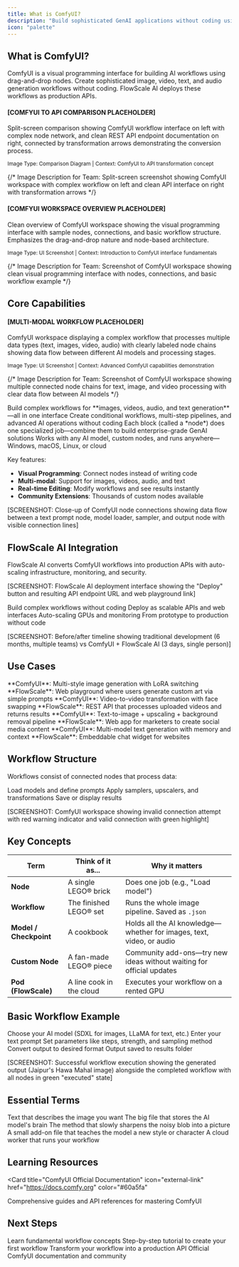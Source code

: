 ```yaml
---
title: What is ComfyUI?
description: "Build sophisticated GenAI applications without coding using visual workflows and production deployment"
icon: "palette"
---
```



## What is ComfyUI?

ComfyUI is a visual programming interface for building AI workflows using drag-and-drop nodes. Create sophisticated image, video, text, and audio generation workflows without coding. FlowScale AI deploys these workflows as production APIs.

<Frame>
  <div style={{
    display: 'flex',
    alignItems: 'center',
    justifyContent: 'center',
    minHeight: '350px',
    backgroundColor: '#f8f9fa',
    border: '2px dashed #dee2e6',
    borderRadius: '8px',
    padding: '2rem',
    textAlign: 'center'
  }}>
    <div>
      <h4 style={{marginBottom: '1rem', color: '#495057'}}>
        [COMFYUI TO API COMPARISON PLACEHOLDER]
      </h4>
      <p style={{color: '#6c757d', maxWidth: '600px', lineHeight: '1.5'}}>
        Split-screen comparison showing ComfyUI workflow interface on left with complex node network, and clean REST API endpoint documentation on right, connected by transformation arrows demonstrating the conversion process.
      </p>
      <small style={{color: '#868e96', display: 'block', marginTop: '1rem'}}>
        Image Type: Comparison Diagram | Context: ComfyUI to API transformation concept
      </small>
    </div>
  </div>
</Frame>

{/* Image Description for Team: Split-screen screenshot showing ComfyUI workspace with complex workflow on left and clean API interface on right with transformation arrows */}


<Frame>
  <div style={{
    display: 'flex',
    alignItems: 'center',
    justifyContent: 'center',
    minHeight: '300px',
    backgroundColor: '#f8f9fa',
    border: '2px dashed #dee2e6',
    borderRadius: '8px',
    padding: '2rem',
    textAlign: 'center'
  }}>
    <div>
      <h4 style={{marginBottom: '1rem', color: '#495057'}}>
        [COMFYUI WORKSPACE OVERVIEW PLACEHOLDER]
      </h4>
      <p style={{color: '#6c757d', maxWidth: '500px', lineHeight: '1.5'}}>
        Clean overview of ComfyUI workspace showing the visual programming interface with sample nodes, connections, and basic workflow structure. Emphasizes the drag-and-drop nature and node-based architecture.
      </p>
      <small style={{color: '#868e96', display: 'block', marginTop: '1rem'}}>
        Image Type: UI Screenshot | Context: Introduction to ComfyUI interface fundamentals
      </small>
    </div>
  </div>
</Frame>

{/* Image Description for Team: Screenshot of ComfyUI workspace showing clean visual programming interface with nodes, connections, and basic workflow example */}

## Core Capabilities

<Frame>
  <div style={{
    display: 'flex',
    alignItems: 'center',
    justifyContent: 'center',
    minHeight: '300px',
    backgroundColor: '#f8f9fa',
    border: '2px dashed #dee2e6',
    borderRadius: '8px',
    padding: '2rem',
    textAlign: 'center'
  }}>
    <div>
      <h4 style={{marginBottom: '1rem', color: '#495057'}}>
        [MULTI-MODAL WORKFLOW PLACEHOLDER]
      </h4>
      <p style={{color: '#6c757d', maxWidth: '500px', lineHeight: '1.5'}}>
        ComfyUI workspace displaying a complex workflow that processes multiple data types (text, images, video, audio) with clearly labeled node chains showing data flow between different AI models and processing stages.
      </p>
      <small style={{color: '#868e96', display: 'block', marginTop: '1rem'}}>
        Image Type: UI Screenshot | Context: Advanced ComfyUI capabilities demonstration
      </small>
    </div>
  </div>
</Frame>

{/* Image Description for Team: Screenshot of ComfyUI workspace showing multiple connected node chains for text, image, and video processing with clear data flow between AI models */}

<CardGroup cols={2}>
  <Card title="Beyond Images" icon="sparkles">
    Build complex workflows for **images, videos, audio, and text generation**—all in one interface
  </Card>
  <Card title="Complex Logic Made Simple" icon="brain">
    Create conditional workflows, multi-step pipelines, and advanced AI operations without coding
  </Card>
  <Card title="Drag-and-Drop Power" icon="hand">
    Each block (called a *node*) does one specialized job—combine them to build enterprise-grade GenAI solutions
  </Card>
  <Card title="Universal Compatibility" icon="globe">
    Works with any AI model, custom nodes, and runs anywhere—Windows, macOS, Linux, or cloud
  </Card>
</CardGroup>

Key features:

- **Visual Programming**: Connect nodes instead of writing code
- **Multi-modal**: Support for images, videos, audio, and text
- **Real-time Editing**: Modify workflows and see results instantly
- **Community Extensions**: Thousands of custom nodes available

[SCREENSHOT: Close-up of ComfyUI node connections showing data flow between a text prompt node, model loader, sampler, and output node with visible connection lines]

## FlowScale AI Integration

FlowScale AI converts ComfyUI workflows into production APIs with auto-scaling infrastructure, monitoring, and security.

[SCREENSHOT: FlowScale AI deployment interface showing the "Deploy" button and resulting API endpoint URL and web playground link]

<CardGroup cols={2}>
  <Card title="Visual Development" icon="palette">
    Build complex workflows without coding
  </Card>
  <Card title="Production Deployment" icon="rocket">
    Deploy as scalable APIs and web interfaces
  </Card>
  <Card title="Managed Infrastructure" icon="server">
    Auto-scaling GPUs and monitoring
  </Card>
  <Card title="Complete Solution" icon="stack">
    From prototype to production without code
  </Card>
</CardGroup>

[SCREENSHOT: Before/after timeline showing traditional development (6 months, multiple teams) vs ComfyUI + FlowScale AI (3 days, single person)]

## Use Cases

<CardGroup cols={2}>
  <Card title="AI Art Platform" icon="image">
    **ComfyUI**: Multi-style image generation with LoRA switching
    **FlowScale**: Web playground where users generate custom art via simple prompts
  </Card>
  <Card title="Video Processing API" icon="video">
    **ComfyUI**: Video-to-video transformation with face swapping
    **FlowScale**: REST API that processes uploaded videos and returns results
  </Card>
  <Card title="Content Creation Tool" icon="pen-nib">
    **ComfyUI**: Text-to-image + upscaling + background removal pipeline
    **FlowScale**: Web app for marketers to create social media content
  </Card>
  <Card title="Custom AI Chatbot" icon="robot">
    **ComfyUI**: Multi-model text generation with memory and context
    **FlowScale**: Embeddable chat widget for websites
  </Card>
</CardGroup>

## Workflow Structure

Workflows consist of connected nodes that process data:

<Steps>
  <Step title="Input nodes">
    Load models and define prompts
  </Step>
  <Step title="Processing nodes">
    Apply samplers, upscalers, and transformations
  </Step>
  <Step title="Output nodes">
    Save or display results
  </Step>
</Steps>


[SCREENSHOT: ComfyUI workspace showing invalid connection attempt with red warning indicator and valid connection with green highlight]

## Key Concepts

| Term | Think of it as... | Why it matters |
|------|-------------------|----------------|
| **Node** | A single LEGO® brick | Does one job (e.g., "Load model") |
| **Workflow** | The finished LEGO® set | Runs the whole image pipeline. Saved as `.json` |
| **Model / Checkpoint** | A cookbook | Holds all the AI knowledge—whether for images, text, video, or audio |
| **Custom Node** | A fan-made LEGO® piece | Community add-ons—try new ideas without waiting for official updates |
| **Pod (FlowScale)** | A line cook in the cloud | Executes your workflow on a rented GPU |

## Basic Workflow Example

<Steps>
  <Step title="Load Model">
    Choose your AI model (SDXL for images, LLaMA for text, etc.)
  </Step>
  <Step title="Add Input">
    Enter your text prompt
  </Step>
  <Step title="Configure Processing">
    Set parameters like steps, strength, and sampling method
  </Step>
  <Step title="Process Output">
    Convert output to desired format
  </Step>
  <Step title="Save Results">
    Output saved to results folder
  </Step>
</Steps>


[SCREENSHOT: Successful workflow execution showing the generated output (Jaipur's Hawa Mahal image) alongside the completed workflow with all nodes in green "executed" state]

## Essential Terms

<AccordionGroup>
  <Accordion title="Prompt">
    Text that describes the image you want
  </Accordion>
  <Accordion title="Checkpoint">
    The big file that stores the AI model's brain
  </Accordion>
  <Accordion title="Sampler">
    The method that slowly sharpens the noisy blob into a picture
  </Accordion>
  <Accordion title="LoRA">
    A small add-on file that teaches the model a new style or character
  </Accordion>
  <Accordion title="Pod (FlowScale)">
    A cloud worker that runs your workflow
  </Accordion>
</AccordionGroup>

## Learning Resources

<Card
  title="ComfyUI Official Documentation"
  icon="external-link"
  href="https://docs.comfy.org"
  color="#60a5fa"
>
  Comprehensive guides and API references for mastering ComfyUI
</Card>

## Next Steps

<CardGroup cols={2}>
  <Card
    title="Workflow Basics"
    icon="play"
    href="/workspace/overview"
  >
    Learn fundamental workflow concepts
  </Card>
  <Card
    title="Build Your First Workflow"
    icon="hammer"
    href="/get-started/build"
  >
    Step-by-step tutorial to create your first workflow
  </Card>
  <Card
    title="Deploy to Production"
    icon="rocket"
    href="/get-started/deploy"
  >
    Transform your workflow into a production API
  </Card>
  <Card
    title="Community Resources"
    icon="users"
    href="https://docs.comfy.org"
  >
    Official ComfyUI documentation and community
  </Card>
</CardGroup>

